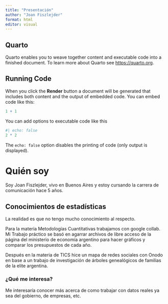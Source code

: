 ```yaml
---
title: "Presentación"
author: "Joan Fiszlejder"
format: html
editor: visual
---
```


## Quarto

Quarto enables you to weave together content and executable code into a finished document. To learn more about Quarto see <https://quarto.org>.

## Running Code

When you click the **Render** button a document will be generated that includes both content and the output of embedded code. You can embed code like this:

```r
1 + 1
```

You can add options to executable code like this

```r
#| echo: false
2 * 2
```

The `echo: false` option disables the printing of code (only output is displayed).

# Quién soy

Soy Joan Fiszlejder, vivo en Buenos Aires y estoy cursando la carrera de comunicación hace 5 años.

## Conocimientos de estadísticas

La realidad es que no tengo mucho conocimiento al respecto.

Para la materia Metodologías Cuantitativas trabajamos con google collab. Mi Trabajo práctico se basó en agarrar archivos de libre acceso de la página del ministerio de economía argentino para hacer gráficos y comparar los presupuestos de cada año.

Después en la materia de TICS hice un mapa de redes sociales con Onodo en base a un trabajo de investigación de árboles genealógicos de familias de la elite argentina.

### ¿Qué me interesa?

Me interesaría conocer más acerca de como trabajar con datos reales ya sea del gobierno, de empresas, etc.
